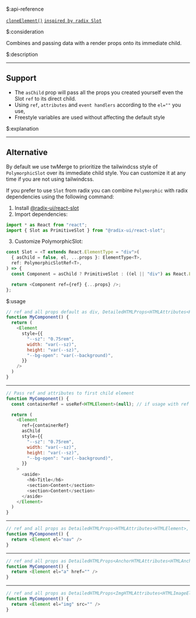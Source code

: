 $:api-reference

[`cloneElement()`](https://react.dev/reference/react/cloneElement)
[`inspired by radix Slot`](https://www.radix-ui.com/primitives/docs/utilities/slot)


$:consideration

Combines and passing data with a render props onto its immediate child.


$:description

___

## Support

- The `asChild` prop will pass all the props you created yourself even the Slot `ref` to its direct child.
- Using `ref`, `attributes` and `event handlers` according to the `el=""` you use,
- Freestyle variables are used without affecting the default style

$:explanation

___

## Alternative

By default we use twMerge to prioritize the tailwindcss style of `PolymorphicSlot` over its immediate child style. You can customize it at any time if you are not using tailwindcss.

If you prefer to use `Slot` from radix you can combine `Polymorphic` with radix dependencies using the following command:

1. Install [@radix-ui/react-slot](https://www.radix-ui.com/primitives/docs/utilities/slot#installation)
2. Import dependencies:

```js
import * as React from "react";
import { Slot as PrimitiveSlot } from "@radix-ui/react-slot";
```

3. Customize PolymorphicSlot:

```js
const Slot = <T extends React.ElementType = "div">(
  { asChild = false, el, ...props }: ElementType<T>,
  ref: PolymorphicSlotRef<T>,
) => {
  const Component = asChild ? PrimitiveSlot : ((el || "div") as React.ElementType);

  return <Component ref={ref} {...props} />;
};
```


$:usage

```js showLineNumbers
// ref and all props default as div, DetailedHTMLProps<HTMLAttributes<HTMLDivElement>, HTMLDivElement>
function MyComponent() {
  return (
    <Element
      style={{
        "--sz": "0.75rem",
        width: "var(--sz)",
        height: "var(--sz)",
        "--bg-open": "var(--background)",
      }}
    />
  )
}
```
___

```js showLineNumbers
// Pass ref and attributes to first child element
function MyComponent() {
  const containerRef = useRef<HTMLElement>(null); // if usage with ref

  return (
    <Element
      ref={containerRef}
      asChild
      style={{
        "--sz": "0.75rem",
        width: "var(--sz)",
        height: "var(--sz)",
        "--bg-open": "var(--background)",
      }}
    >
      <aside>
        <h6>Title</h6>
        <section>Content</section>
        <section>Content</section>
      </aside>
    </Element>
  )
}
```
___

```js showLineNumbers
// ref and all props as DetailedHTMLProps<HTMLAttributes<HTMLElement>, HTMLElement>
function MyComponent() {
  return <Element el="nav" />
}
```
___

```js showLineNumbers
// ref and all props as DetailedHTMLProps<AnchorHTMLAttributes<HTMLAnchorElement>, HTMLAnchorElement>
function MyComponent() {
  return <Element el="a" href="" />
}
```
___

```js showLineNumbers
// ref and all props as DetailedHTMLProps<ImgHTMLAttributes<HTMLImageElement>, HTMLImageElement>
function MyComponent() {
  return <Element el="img" src="" />
}
```